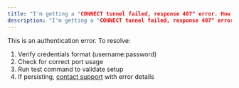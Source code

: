 ```yaml
---
title: "I'm getting a "CONNECT tunnel failed, response 407" error. How do I fix it?"
description: "I'm getting a "CONNECT tunnel failed, response 407" error. How do I fix it?"
---
```


This is an authentication error. To resolve:

1. Verify credentials format (username:password)
2. Check for correct port usage
3. Run test command to validate setup
4. If persisting, [contact support](https://joinmassive.atlassian.net/servicedesk/customer/portal/2/group/2/create/10) with error details
